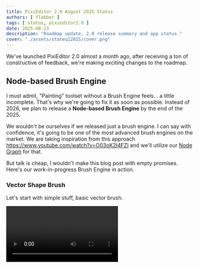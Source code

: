 ```yaml
---
title: PixiEditor 2.0 August 2025 Status
authors: [ flabbet ] 
tags: [ status, pixieditor2.0 ]
date: 2025-08-23
description: "Roadmap update, 2.0 release summary and app status."
cover: "./assets/stateq12025/cover.png"
---
```



We've launched PixiEditor 2.0 almost a month ago, after receiving a ton of constructive of feedback, we're making exciting changes to the roadmap.

## Node-based Brush Engine

I must admit, "Painting" toolset without a Brush Engine feels... a little incomplete. That's why we're going to fix it as soon as possible. Instead of 2026, we plan to release a **Node-based Brush Engine**
by the end of the 2025.

We wouldn't be ourselves if we released just a brush engine. I can say with confidence, it's going to be one of the most advanced brush engines on the market. 
We are taking inspiration from this approach https://www.youtube.com/watch?v=O03oK2I4FZI and we'll utilize our [Node Graph](/docs/usage/node-graph/getting-started-with-node-graph/) for that.

But talk is cheap, I wouldn't make this blog post with empty promises. Here's our work-in-progress Brush Engine in action.

### Vector Shape Brush

Let's start with simple stuff, basic vector brush.

<video src='/videos/august-status/brush.webm' loop autoplay mute controls playsinline/>

and the graph:

<Image src={vecGraph} alt="Close look at the brush effect" />

Nothing fancy, just a vector layer plugged into brush shape with rotation applied.

### Raster, pressure based brush.

Obligatory texture brush

<video src='/videos/august-status/mushy.webm' loop autoplay mute controls playsinline/>

Graph:

<Image src={mushyBrush} alt="Brush graph" />

Pressure based, scaled image as a brush.

### Procedural dithering + palette indexing brush

Time to step up the game.

Here is an example of a brush, that automatically dithers and applies color-indexing to the image that it is drawn on.

<video src='/videos/august-status/dither-brush.webm' loop autoplay mute controls playsinline/>

Let's take a closer look at the effect of this brush:

<Image src={ditherClose} alt="Close look at the brush effect" />

And now, a node graph of this brush:

<Image src={ditherBrush} alt="Brush graph" />

As you can see, we can plug anything into the Brush Output, the same way as it works with other Node Graph related stuff. I used a Shader for this one [based on this blog post](https://tympanus.net/codrops/2025/06/04/building-a-real-time-dithering-shader/).

Naturally, anything `Brush Output` exposes can be procedurally generated, such as shape or fill of the Brush.

### The goal

The whole system is still very early in development (like actually 10 hours of development time lol), but the prototype is already extremely powerful. Our goals for the Brush Engine are:

- Full stylus/drawing tablet support (pressure, twist, rotation, etc)
- Ability to create basic brushes (drawing textures)
- Ability to define vector shapes of the brushes
- Full support for other PixiEditor Nodes - custom shaders, filters, matrices, etc.
- Full readback of layers/textures (brushes should be able to sample your layers and react according to them)
- Entity Brushes - Brushes that can evaluate over time, like drying ink, falling sand, fireworks?
- Animated Brushes

## What about Extensions and Extension Store?

We unfortunately had to move this for 2026. It's not realistic to squeeze this alongside Brush Engine. We might get Extensions API in a minimal state working, but I really want to take time to develop it
properly, with all security and feature considerations in mind. Realistically Extension Store requires full time employees who can moderate and support whole extension marketplace. I'm not even mentioning infrastracture
maintainance.

## Vector Toolset improvements

For version 2.1, we also want to polish and improve the vector toolset. Creating vectors from scratch requires a lot of patience at the moment (sorry about that!). I want to acknowledge, that we are working on this!

## Performance

I don't think the day where I can say "It can't be more optimized" will ever come, so it's more of a formality to say, that I'm working on optimizations for various scenarios. 

App like PixiEditor is especially tricky to optimize, as it allows for so many custom scenarios with Node Graph. However, here are a few cases that I managed to improve so far:

- Animation rendering (an issue where the app was so laggy, that you couldn't stop the animation)
- Better preview rendering. At the moment PixiEditor has to execute the Node Graph multiple times if anything changes, one time for each viewport and one time for document preview. Additionally, I decreased
amount of times that non-essential previews are rerendered (such as layers, cels and this tiny 16x16 preview in the document tab)
- For the heaviest graphs, I added an option to fully disable preview rendering. The difference can be huge.

The ideal system would only execute graph once to render all previews, although it's not a trivial thing to do, hopefully one day!

## Hardware issues

There were quite a bit of reports of PixiEditor not working on some hardware. Since the release, I've added a OpenGL render api for compatibility and it helped in many cases.
I must admit, these kind of issues are the hardest to fix. Replicating the issue is sometimes close to impossible without an actual hardware that experiences the issue.

The best way to actually find some clues about what could be causing it, is to report harware specifications along with additional information such as:

- Render Api used in PixiEditor (Vulkan/OpenGL)
- GPU drivers version
- For linux, Desktop Environment.

This is the only way we can spot patterns and narrow down the issue cause (CPU, GPU Drivers, etc.)

I would like to thank everyone who reports all kinds of issues and provides details, you're the true heroes here.

## In summary

Brush engine is coming, vector toolset is about to get better, so will performance.

Of course, version 2.1 will be much more than that, we've already added new nodes, options and fixed tons of bugs.

If you would like to support our work, consider purchasing [Founder's Pack](https://pixieditor.net/download), contributing to the source code, reporting issues or/and testing development versions.

Thank you to everyone who already did, we couldn't continue this project without all of you.